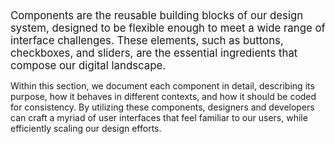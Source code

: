 <big>
  Components are the reusable building blocks of our design system, designed to
  be flexible enough to meet a wide range of interface challenges. These
  elements, such as buttons, checkboxes, and sliders, are the essential
  ingredients that compose our digital landscape.
</big>

Within this section, we document each component in detail, describing its purpose, how it behaves in different contexts, and how it should be coded for consistency. By utilizing these components, designers and developers can craft a myriad of user interfaces that feel familiar to our users, while efficiently scaling our design efforts.
